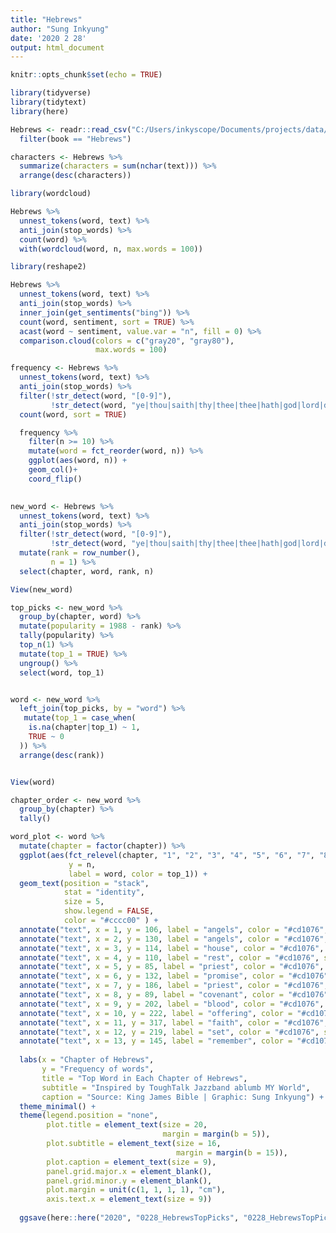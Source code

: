 ```yaml
---
title: "Hebrews"
author: "Sung Inkyung"
date: '2020 2 28'
output: html_document
---
```


```r
knitr::opts_chunk$set(echo = TRUE)
```

```r
library(tidyverse)
library(tidytext)
library(here)
```


```r
Hebrews <- readr::read_csv("C:/Users/inkyscope/Documents/projects/data/bible_kjv_new.csv") %>% 
  filter(book == "Hebrews")

characters <- Hebrews %>% 
  summarize(characters = sum(nchar(text))) %>% 
  arrange(desc(characters))

library(wordcloud)

Hebrews %>% 
  unnest_tokens(word, text) %>% 
  anti_join(stop_words) %>% 
  count(word) %>% 
  with(wordcloud(word, n, max.words = 100))

library(reshape2)

Hebrews %>% 
  unnest_tokens(word, text) %>% 
  anti_join(stop_words) %>% 
  inner_join(get_sentiments("bing")) %>% 
  count(word, sentiment, sort = TRUE) %>% 
  acast(word ~ sentiment, value.var = "n", fill = 0) %>% 
  comparison.cloud(colors = c("gray20", "gray80"),
                   max.words = 100)
```


```r
frequency <- Hebrews %>% 
  unnest_tokens(word, text) %>% 
  anti_join(stop_words) %>% 
  filter(!str_detect(word, "[0-9]"),
         !str_detect(word, "ye|thou|saith|thy|thee|thee|hath|god|lord|dai")) %>% 
  count(word, sort = TRUE)

  frequency %>% 
    filter(n >= 10) %>% 
    mutate(word = fct_reorder(word, n)) %>% 
    ggplot(aes(word, n)) +
    geom_col()+
    coord_flip()
    
```

```r
new_word <- Hebrews %>% 
  unnest_tokens(word, text) %>% 
  anti_join(stop_words) %>% 
  filter(!str_detect(word, "[0-9]"),
         !str_detect(word, "ye|thou|saith|thy|thee|thee|hath|god|lord|dai")) %>% 
  mutate(rank = row_number(),
         n = 1) %>% 
  select(chapter, word, rank, n)

View(new_word)

```


```r
top_picks <- new_word %>% 
  group_by(chapter, word) %>% 
  mutate(popularity = 1988 - rank) %>% 
  tally(popularity) %>% 
  top_n(1) %>% 
  mutate(top_1 = TRUE) %>% 
  ungroup() %>% 
  select(word, top_1)


word <- new_word %>% 
  left_join(top_picks, by = "word") %>% 
   mutate(top_1 = case_when(
    is.na(chapter|top_1) ~ 1,
    TRUE ~ 0
  )) %>% 
  arrange(desc(rank))


View(word)

chapter_order <- new_word %>% 
  group_by(chapter) %>% 
  tally()

```

```r
word_plot <- word %>% 
  mutate(chapter = factor(chapter)) %>% 
  ggplot(aes(fct_relevel(chapter, "1", "2", "3", "4", "5", "6", "7", "8", "9", "10", "11", "12", "13"), 
             y = n,
             label = word, color = top_1)) +
  geom_text(position = "stack", 
            stat = "identity",
            size = 5,
            show.legend = FALSE,
            color = "#cccc00" ) +
  annotate("text", x = 1, y = 106, label = "angels", color = "#cd1076", size = 5)+
  annotate("text", x = 2, y = 130, label = "angels", color = "#cd1076", size = 5)+
  annotate("text", x = 3, y = 114, label = "house", color = "#cd1076", size = 5)+
  annotate("text", x = 4, y = 110, label = "rest", color = "#cd1076", size = 5)+
  annotate("text", x = 5, y = 85, label = "priest", color = "#cd1076", size = 5)+
  annotate("text", x = 6, y = 132, label = "promise", color = "#cd1076", size = 5)+
  annotate("text", x = 7, y = 186, label = "priest", color = "#cd1076", size = 5)+
  annotate("text", x = 8, y = 89, label = "covenant", color = "#cd1076", size = 5)+
  annotate("text", x = 9, y = 202, label = "blood", color = "#cd1076", size = 5)+
  annotate("text", x = 10, y = 222, label = "offering", color = "#cd1076", size = 5)+
  annotate("text", x = 11, y = 317, label = "faith", color = "#cd1076", size = 5)+
  annotate("text", x = 12, y = 219, label = "set", color = "#cd1076", size = 5)+
  annotate("text", x = 13, y = 145, label = "remember", color = "#cd1076", size = 5)+
  
  labs(x = "Chapter of Hebrews",
       y = "Frequency of words",
       title = "Top Word in Each Chapter of Hebrews",
       subtitle = "Inspired by ToughTalk Jazzband ablumb MY World",
       caption = "Source: King James Bible | Graphic: Sung Inkyung") +
  theme_minimal() +
  theme(legend.position = "none",
        plot.title = element_text(size = 20,
                                  margin = margin(b = 5)),
        plot.subtitle = element_text(size = 16,
                                     margin = margin(b = 15)),
        plot.caption = element_text(size = 9),
        panel.grid.major.x = element_blank(),
        panel.grid.minor.y = element_blank(),
        plot.margin = unit(c(1, 1, 1, 1), "cm"),
        axis.text.x = element_text(size = 9))
  
  ggsave(here::here("2020", "0228_HebrewsTopPicks", "0228_HebrewsTopPicks.png"), width = 35, height = 15, units = "cm")
```


